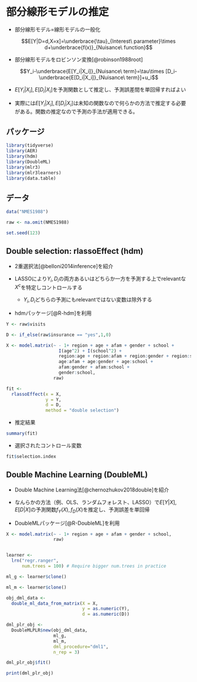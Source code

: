 # 部分線形モデルの推定

- 部分線形モデル$=$線形モデルの一般化

$$E[Y|D=d,X=x]=\underbrace{\tau}_{Interest\ parameter}\times d+\underbrace{f(x)}_{Nuisance\ function}$$

- 部分線形モデルをロビンソン変換[@robinson1988root]

$$Y_i-\underbrace{E[Y_i|X_i]}_{Nuisance\ term}=\tau\times [D_i-\underbrace{E[D_i|X_i]}_{Nuisance\ term}]+u_i$$

- $E[Y_i|X_i],E[D_i|X_i]$を予測関数として推定し、予測誤差間を単回帰すればよい

- 実際には$E[Y_i|X_i],E[D_i|X_i]$は未知の関数なので何らかの方法で推定する必要がある。関数の推定なので予測の手法が適用できる。

## パッケージ

```r
library(tidyverse)
library(AER)
library(hdm)
library(DoubleML)
library(mlr3)
library(mlr3learners)
library(data.table)
```


## データ

```r
data("NMES1988")

raw <- na.omit(NMES1988)

set.seed(123)
```

## Double selection: rlassoEffect (hdm)

- 2重選択法[@belloni2014inference]を紹介

- LASSOにより$Y_i,D_i$の両方あるいはどちらか一方を予測する上でrelevantな$X^c$を特定しコントロールする

  - $Y_i,D_i$どちらの予測にもrelevantではない変数は除外する

- hdmパッケージ[@R-hdm]を利用

```r
Y <- raw$visits

D <- if_else(raw$insurance == "yes",1,0)

X <- model.matrix(~ - 1+ region + age + afam + gender + school + 
                    I(age^2) + I(school^2) +
                    region:age + region:afam + region:gender + region:school +
                    age:afam + age:gender + age:school +
                    afam:gender + afam:school +
                    gender:school,
                  raw)

fit <-
  rlassoEffect(x = X,
               y = Y,
               d = D,
               method = "double selection")
```


- 推定結果

```r
summary(fit)
```

- 選択されたコントロール変数

```r
fit$selection.index
```


## Double Machine Learning (DoubleML)

- Double Machine Learning法[@chernozhukov2018double]を紹介

- なんらかの方法（例、OLS、ランダムフォレスト、LASSO）で$E[Y|X],E[D|X]$の予測関数$f_Y(X),f_D(X)$を推定し、予測誤差を単回帰

- DoubleMLパッケージ[@R-DoubleML]を利用

```r
X <- model.matrix(~ - 1+ region + age + afam + gender + school,
                  raw)


learner <- 
  lrn("regr.ranger", 
      num.trees = 100) # Require bigger num.trees in practice

ml_g <- learner$clone()

ml_m <- learner$clone()

obj_dml_data <- 
  double_ml_data_from_matrix(X = X,
                             y = as.numeric(Y),
                             d = as.numeric(D))

dml_plr_obj <- 
  DoubleMLPLR$new(obj_dml_data, 
                  ml_g, 
                  ml_m, 
                  dml_procedure="dml1", 
                  n_rep = 3)

dml_plr_obj$fit()
```

```r
print(dml_plr_obj)
```
